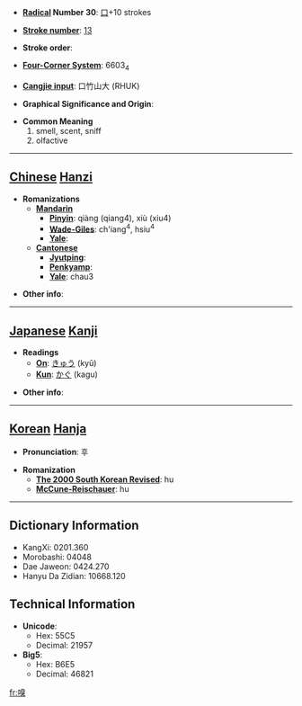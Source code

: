 * '''[[Wiktionary:Chinese radical index| Radical]] Number 30''': [[Wiktionary:Chinese radical index 口|口]]+10 strokes

* '''[[Wiktionary:Chinese total strokes index|Stroke number]]''': [[Wiktionary:Chinese total strokes index 13|13]]

* '''Stroke order''': 

* '''[[Wiktionary:Chinese four corner index|Four-Corner System]]''': 6603<sub>4</sub>

* '''[[Wiktionary:Chinese Cangjie index|Cangjie input]]''': 口竹山大 (RHUK)

* '''Graphical Significance and Origin''': 

* '''Common Meaning'''
*#smell, scent, sniff
*# olfactive


----

== [[Chinese]] [[Hanzi]] ==

* '''Romanizations'''
** '''[[Mandarin]]'''
*** '''[[Pinyin]]''': qiàng (qiang4), xiù (xiu4)
*** '''[[Wade-Giles]]''': ch'iang<sup>4</sup>, hsiu<sup>4</sup>
*** '''[[Yale]]''': 
** '''[[Cantonese]]'''
*** '''[[Jyutping]]''':
*** '''[[Penkyamp]]''': 
*** '''[[Yale]]''': chau3

* '''Other info''': 

----

== [[Japanese]] [[Kanji]] ==

* '''Readings'''
** '''[[On]]''': [[きゅう]] (kyū)
** '''[[Kun]]''': [[かぐ]] (kagu)

* '''Other info''':  

----

== [[Korean]] [[Hanja]] ==

* '''Pronunciation''': 후

* '''Romanization'''
** '''[[The 2000 South Korean Revised Romanization|The 2000 South Korean Revised]]''': hu
** '''[[McCune-Reischauer]]''': hu

----

== Dictionary Information ==

* KangXi: 0201.360
* Morobashi: 04048
* Dae Jaweon: 0424.270
* Hanyu Da Zidian: 10668.120

== Technical Information ==

* '''Unicode''':
** Hex: 55C5
** Decimal: 21957
* '''Big5''':
** Hex: B6E5
** Decimal: 46821

[[fr:嗅]]